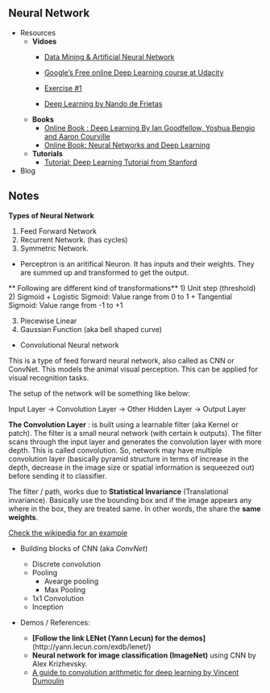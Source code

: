 
## Neural Network

 * Resources
   * **Vidoes**
     + [Data Mining & Artificial Neural Network](https://www.youtube.com/playlist?list=PLea0WJq13cnCS4LLMeUuZmTxqsqlhwUoe)
     + [Google's Free online Deep Learning course at Udacity](https://www.youtube.com/playlist?list=PLAwxTw4SYaPn_OWPFT9ulXLuQrImzHfOV)
     + [Exercise #1](https://github.com/tensorflow/tensorflow/blob/master/tensorflow/examples/udacity/1_notmnist.ipynb)
     
     + [Deep Learning by Nando de Frietas](https://www.youtube.com/playlist?list=PLE6Wd9FR--EfW8dtjAuPoTuPcqmOV53Fu)
   
   * **Books**
     + [Online Book : Deep Learning  By Ian Goodfellow, Yoshua Bengio and Aaron Courville](http://www.deeplearningbook.org/)
     + [Online Book: Neural Networks and Deep Learning](http://neuralnetworksanddeeplearning.com/)
   
   *  **Tutorials**
      + [Tutorial: Deep Learning Tutorial from Stanford](http://ufldl.stanford.edu/tutorial/)
 
 * Blog
 
## Notes

**Types of Neural Network**

1. Feed Forward Network
2. Recurrent Network. (has cycles)
3. Symmetric Network.

* Perceptron is an aritifical Neuron. It has inputs and their weights. They are summed up and transformed to get the output.

** Following are different kind of transformations**
  1) Unit step (threshold)
  2) Sigmoid
     + Logistic Sigmoid: Value range from 0 to 1
     + Tangential Sigmoid: Value range from -1 to +1
     
  3) Piecewise Linear
  4) Gaussian Function (aka bell shaped curve)
  
  

 * Convolutional Neural network
 
  This is a type of feed forward neural network, also called as CNN or ConvNet. This models the animal visual perception. This can be applied for visual recognition tasks.
  
  The setup of the network will be something like below:
  
  Input Layer -> Convolution Layer -> Other Hidden Layer -> Output Layer
  
  **The Convolution Layer** : is built using a learnable filter (aka Kernel or patch). The filter is a small neural network (with certain k outputs). The filter scans through the input layer and generates the convolution layer with more depth. This is called convolution. So, network may have multiple convolution layer (basically pyramid structure in terms of increase in the depth, decrease in the image size or spatial information is sequeezed out) before sending it to classifier.
  
  The filter / path, works due to **Statistical Invariance** (Translational invariance). Basically use the bounding box and if the image appears any where in the box, they are treated same. In other words, the share the **same weights**.
  
  [Check the wikipedia for an example](https://en.wikipedia.org/wiki/Convolutional_neural_network#/media/File:Typical_cnn.png)
  
     
 * Building blocks of CNN (aka *ConvNet*)
   * Discrete convolution
   * Pooling
      * Avearge pooling
      * Max Pooling
   * 1x1 Convolution
   * Inception
  
  * Demos / References:
  
    * **[Follow the link LENet (Yann Lecun) for the demos]**(http://yann.lecun.com/exdb/lenet/)
    * **Neural network for image classification (ImageNet)** using CNN by Alex Krizhevsky.
    * [A guide to convolution arithmetic for deep learning by Vincent Dumoulin]()
  